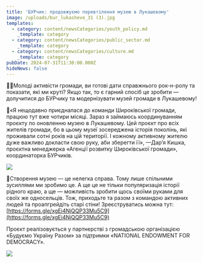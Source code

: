 ```yaml
---
title: 'БУРчик: продовжуємо перевтілення музею в Лукашевому'
image: /uploads/bur_lukasheve_31 (3).jpg
templates:
  - category: content/newsCategories/youth_policy.md
    _template: category
  - category: content/newsCategories/public_sector.md
    _template: category
  - category: content/newsCategories/culture.md
    _template: category
pubDate: 2024-07-31T11:30:00.000Z
hideNews: false
---
```


🌱🤟Молоді активісти громади, ви готові дати справжнього рок-н-ролу та показати, які ми круті? Якщо так, то є гарний спосіб це зробити — долучитися до БУРчику та модернізувати музей громади в Лукашевому! 

💭«Я нещодавно приєдналася до команди Широківської громади, працюю тут вже чотири місяці. Зараз я займаюсь координуванням проєкту по оновленню музею в Лукашевому. Цей проєкт про всіх жителів громади, бо в цьому музеї зосереджена історія поколінь, які проживали сотні років на цій території. І кожному активному жителю дуже важливо докласти свою руку, аби зберегти її», —Дар’я Кишка, проєктна менеджерка «Агенції розвитку Широківської громади», координаторка БУРчиків.

![](</uploads/bur_lukasheve_31 (2).jpg>)

💪Створення музею — це нелегка справа. Тому лише спільними зусиллями ми зробимо це. А ще це не тільки популяризація історії рідного краю, а ще — можливість зробити щось своїми руками для своїх же односельців. Тож, приходьте та разом з командою активних людей та проапгрейдіть старі стіни! Зреєструватись можна тут: [https://forms.gle/xgEi4NjQQP33Mu5C9](https://forms.gle/xgEi4NjQQP33Mu5C9) 

Проєкт реалізовується у партнерстві з громадською організацією «Будуємо Україну Разом» за підтримки «NATIONAL ENDOWMENT FOR DEMOCRACY».

![](</uploads/bur_lukasheve_31 (1).jpg>)
